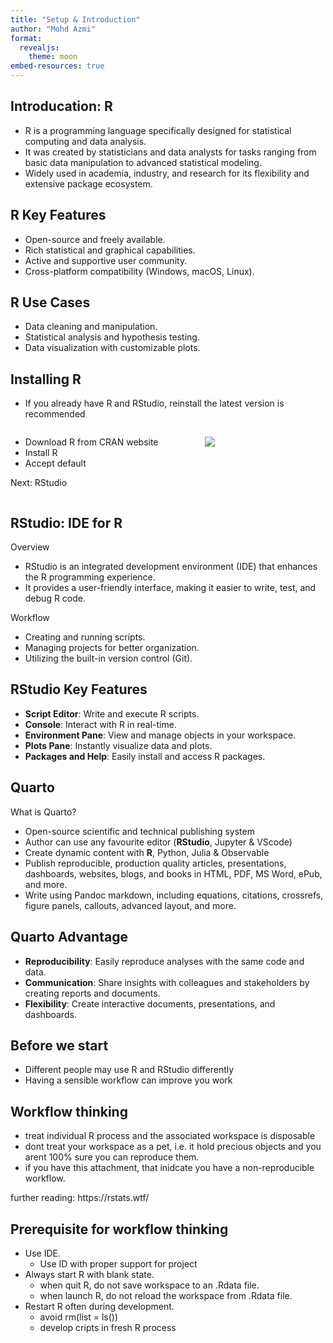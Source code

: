 ```yaml
---
title: "Setup & Introduction"
author: "Mohd Azmi"
format:
  revealjs: 
    theme: moon
embed-resources: true
---
```


## Introducation: R

- R is a programming language specifically designed for statistical computing and data analysis. 
- It was created by statisticians and data analysts for tasks ranging from basic data manipulation to advanced statistical modeling. 
- Widely used in academia, industry, and research for its flexibility and extensive package ecosystem.

## R Key Features

- Open-source and freely available. 
- Rich statistical and graphical capabilities. 
- Active and supportive user community. 
- Cross-platform compatibility (Windows, macOS, Linux).


## R Use Cases

- Data cleaning and manipulation. 
- Statistical analysis and hypothesis testing. 
- Data visualization with customizable plots. 

## Installing R

- If you already have R and RStudio, reinstall the latest version is recommended

::: columns

::: {.column width="60%"}

- Download R from CRAN website
- Install R
- Accept default

Next: RStudio

:::
::: {.column width="40%"}

![](images/cran_mainpage.png)

:::

:::

## RStudio: IDE for R

Overview

- RStudio is an integrated development environment (IDE) that enhances the R programming experience. 
- It provides a user-friendly interface, making it easier to write, test, and debug R code. 

Workflow 

- Creating and running scripts. 
- Managing projects for better organization.
- Utilizing the built-in version control (Git).

## RStudio Key Features

- **Script Editor**: Write and execute R scripts.
- **Console**: Interact with R in real-time.
- **Environment Pane**: View and manage objects in your workspace.
- **Plots Pane**: Instantly visualize data and plots.
- **Packages and Help**: Easily install and access R packages.

## Quarto

What is Quarto? 

- Open-source scientific and technical publishing system
- Author can use any favourite editor (**RStudio**, Jupyter & VScode)
- Create dynamic content with **R**, Python, Julia & Observable
- Publish reproducible, production quality articles, presentations, dashboards, websites, blogs, and books in HTML, PDF, MS Word, ePub, and more.
- Write using Pandoc markdown, including equations, citations, crossrefs, figure panels, callouts, advanced layout, and more.

## Quarto Advantage

- **Reproducibility**: Easily reproduce analyses with the same code and data. 
- **Communication**: Share insights with colleagues and stakeholders by creating reports and documents.
- **Flexibility**: Create interactive documents, presentations, and dashboards.





## Before we start

- Different people may use R and RStudio differently
- Having a sensible workflow can improve you work

## Workflow thinking

- treat individual R process and the associated workspace is disposable
- dont treat your workspace as a pet, i.e. it hold precious objects and you arent 100% sure you can reproduce them.
- if you have this attachment, that inidcate you have a non-reproducible workflow.

further reading: https://rstats.wtf/

## Prerequisite for workflow thinking

- Use IDE. 
  - Use ID with proper support for project
- Always start R with blank state. 
  - when quit R, do not save workspace to an .Rdata file. 
  - when launch R, do not reload the workspace from .Rdata file. 
- Restart R often during development. 
  - avoid rm(list = ls())
  - develop cripts in fresh R process

